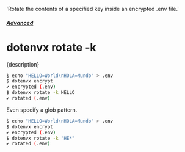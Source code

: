   'Rotate the contents of a specified key inside an encrypted .env file.'

##### [Advanced](/docs/advanced)
# dotenvx rotate -k

<p className="lead">{description}</p>

```sh
$ echo "HELLO=World\nHOLA=Mundo" > .env
$ dotenvx encrypt
✔ encrypted (.env)
$ dotenvx rotate -k HELLO
✔ rotated (.env)
```

Even specify a glob pattern.

```sh
$ echo "HELLO=World\nHOLA=Mundo" > .env
$ dotenvx encrypt
✔ encrypted (.env)
$ dotenvx rotate -k "HE*"
✔ rotated (.env)
```
